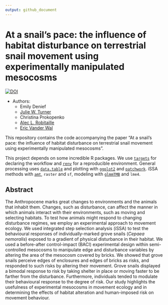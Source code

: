 ```yaml
---
output: github_document
---
```


# At a snail’s pace: the influence of habitat disturbance on terrestrial snail movement using experimentally manipulated mesocosms


[![DOI](https://zenodo.org/badge/420157151.svg)](https://zenodo.org/badge/latestdoi/420157151)



* Authors:
  + Emily Denief
  + [Julie W. Turner](https://www.julwturner.com)
  + Christina Prokopenko
  + [Alec L. Robitaille](http://robitalec.ca)
  + [Eric Vander Wal](http://weel.gitlab.io)

This repository contains the code accompanying the paper "At a snail’s pace: the
influence of habitat disturbance on terrestrial snail movement using
experimentally manipulated mesocosms".

This project depends on some incredible R packages. We use
[`targets`](https://github.com/ropensci/targets) for declaring the workflow and
[`renv`](https://github.com/rstudio/renv) for a reproducible environment.
General processing uses [`data.table`](https://github.com/Rdatatable/data.table)
and plotting with [`ggplot2`](https://github.com/tidyverse/ggplot2) and
[`patchwork`](https://github.com/thomasp85/patchwork). iSSA methods with
[`amt`](https://github.com/jmsigner/amt), `raster` and `sf`, modeling with
[`glmmTMB`](https://github.com/glmmTMB/glmmTMB/) and `lme4`.



## Abstract

The Anthropocene marks great changes to environments and the animals that
inhabit them. Changes, such as disturbance, can affect the manner in which
animals interact with their environments, such as moving and selecting habitats.
To test how animals might respond to changing disturbance regimes, we employ an
experimental approach to movement ecology. We used integrated step selection
analysis (iSSA) to test the behavioural responses of individually-marked grove
snails (*Cepaea nemoralis*) exposed to a gradient of physical disturbance in
their habitat. We used a before-after control-impact (BACI) experimental design
within semi-controlled mesocosms to manipulate edge and disturbance variables by
altering the area of the mesocosm covered by bricks. We showed that grove snails
perceive edges of enclosures and edges of bricks as risks, and responded to such
risks by altering their movement. Grove snails displayed a bimodal response to
risk by taking shelter in place or moving faster to be farther from the
disturbance. Furthermore, individuals tended to modulate their behavioural
response to the degree of risk. Our study highlights the usefulness of
experimental mesocosms in movement ecology and in determining the effects of
habitat alteration and human-imposed risk on movement behaviour.
